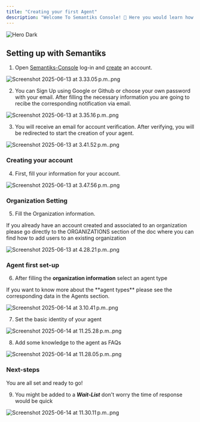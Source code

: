 ```yaml
---
title: "Creating your first Agent"
description: "Welcome To Semantiks Console! 🙌 Here you would learn how to use the Semantiks Console web-app including Agent Creation and Management, Dashboards and Conversations Analytics as well as external integrations to  various channels "
---
```


<img
  className="hidden dark:block"
  src="/logo/light.png"
  alt="Hero Dark"
/>

## Setting up with Semantiks

1. Open [Semantiks-Console](https://consola.semantiks.com/login) log-in and [create](https://consola.semantiks.com/signup) an account.

![Screenshot 2025-06-13 at 3.33.05 p.m..png](/images/creating-your-first-agent/step-1-creating-your-first-agent.png)

2. You can Sign Up using Google or Github or choose your own password with your email. After filling the necessary information you are going to recibe the corresponding notification via email.

![Screenshot 2025-06-13 at 3.35.16 p.m..png](/images/Screenshot2025-06-13at3.35.16p.m..png)

3. You will receive an email for account verification. After verifying, you will be redirected to start the creation of your agent.

![Screenshot 2025-06-13 at 3.41.52 p.m..png](/images/Screenshot2025-06-13at3.41.52p.m..png)

### Creating your account

4. First, fill your information for your account.

![Screenshot 2025-06-13 at 3.47.56 p.m..png](/images/Screenshot2025-06-13at3.47.56p.m..png)

### Organization Setting

5. Fill the Organization information.

<Note>
  If you already have an account created and associated to an organization please go directly to the ORGANIZATIONS section of the doc where you can find how to add users to an existing organization
</Note>

![Screenshot 2025-06-13 at 4.28.21 p.m..png](/images/Screenshot2025-06-13at4.28.21p.m..png)

### Agent first set-up

6. After filling the **organization information** select an agent type

<Note>
  If you want to know more about the **agent types** please see the corresponding data in the Agents section.
</Note>

![Screenshot 2025-06-14 at 3.10.41 p.m..png](/images/Screenshot2025-06-14at3.10.41p.m..png)

7. Set the basic identity of your agent

![Screenshot 2025-06-14 at 11.25.28 p.m..png](/images/Screenshot2025-06-14at11.25.28p.m..png)

8. Add some knowledge to the agent as FAQs

![Screenshot 2025-06-14 at 11.28.05 p.m..png](/images/Screenshot2025-06-14at11.28.05p.m..png)

### Next-steps

You are all set and ready to go\!

9. You might be added to a **_Wait-List_**  don't worry the time of response would be quick

![Screenshot 2025-06-14 at 11.30.11 p.m..png](/images/Screenshot2025-06-14at11.30.11p.m..png)